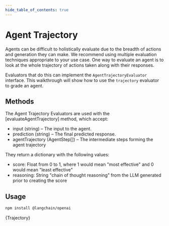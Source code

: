 ```yaml
---
hide_table_of_contents: true
---
```



# Agent Trajectory

Agents can be difficult to holistically evaluate due to the breadth of actions and generation they can make. We recommend using multiple evaluation techniques appropriate to your use case. One way to evaluate an agent is to look at the whole trajectory of actions taken along with their responses.

Evaluators that do this can implement the `AgentTrajectoryEvaluator` interface. This walkthrough will show how to use the `trajectory` evaluator to grade an agent.

## Methods

The Agent Trajectory Evaluators are used with the [evaluateAgentTrajectory] method, which accept:

- input (string) – The input to the agent.
- prediction (string) – The final predicted response.
- agentTrajectory (AgentStep[]) – The intermediate steps forming the agent trajectory

They return a dictionary with the following values:

- score: Float from 0 to 1, where 1 would mean "most effective" and 0 would mean "least effective"
- reasoning: String "chain of thought reasoning" from the LLM generated prior to creating the score

## Usage


<IntegrationInstallTooltip></IntegrationInstallTooltip>

```bash npm2yarn
npm install @langchain/openai
```

<CodeBlock language="typescript">{Trajectory}</CodeBlock>
